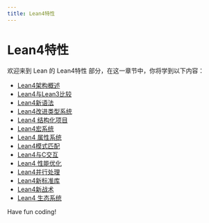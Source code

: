 ```yaml
---
title: Lean4特性
---
```


# Lean4特性

欢迎来到 Lean 的 Lean4特性 部分，在这一章节中，你将学到以下内容：

- [Lean4架构概述](./0-lean4-architecture-overview.mdx)
- [Lean4与Lean3比较](./1-comparison-between-lean4-and-lean3.mdx)
- [Lean4新语法](./2-lean4-new-syntax.mdx)
- [Lean4改进类型系统](./3-lean4-improves-the-type-system.mdx)
- [Lean4 结构化项目](./4-lean4-structured-project.mdx)
- [Lean4宏系统](./5-lean4-macro-system.mdx)
- [Lean4 属性系统](./6-lean4-attribute-system.mdx)
- [Lean4模式匹配](./7-lean4-pattern-matching.mdx)
- [Lean4与C交互](./8-lean4-interacts-with-c.mdx)
- [Lean4 性能优化](./9-lean4-performance-optimization.mdx)
- [Lean4并行处理](./10-lean4-parallel-processing.mdx)
- [Lean4新标准库](./11-lean4-new-standard-library.mdx)
- [Lean4新战术](./12-lean4-new-tactics.mdx)
- [Lean4 生态系统](./13-lean4-ecosystem.mdx)

Have fun coding!